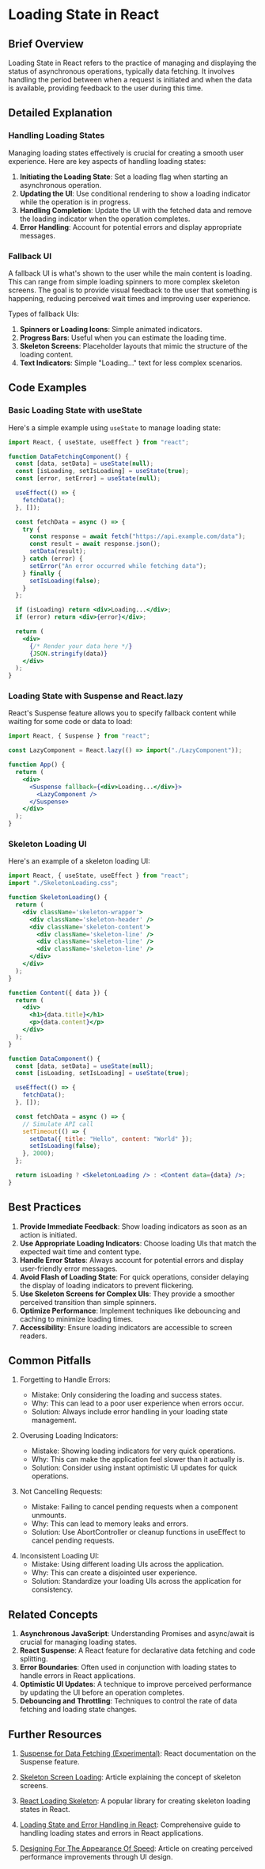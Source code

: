 
# Loading State in React

## Brief Overview

<Callout emoji='💡'>
  Loading State in React refers to the practice of managing and displaying the
  status of asynchronous operations, typically data fetching. It involves
  handling the period between when a request is initiated and when the data is
  available, providing feedback to the user during this time.
</Callout>

## Detailed Explanation

### Handling Loading States

Managing loading states effectively is crucial for creating a smooth user experience. Here are key aspects of handling loading states:

1. **Initiating the Loading State**: Set a loading flag when starting an asynchronous operation.
2. **Updating the UI**: Use conditional rendering to show a loading indicator while the operation is in progress.
3. **Handling Completion**: Update the UI with the fetched data and remove the loading indicator when the operation completes.
4. **Error Handling**: Account for potential errors and display appropriate messages.

### Fallback UI

A fallback UI is what's shown to the user while the main content is loading. This can range from simple loading spinners to more complex skeleton screens. The goal is to provide visual feedback to the user that something is happening, reducing perceived wait times and improving user experience.

Types of fallback UIs:

1. **Spinners or Loading Icons**: Simple animated indicators.
2. **Progress Bars**: Useful when you can estimate the loading time.
3. **Skeleton Screens**: Placeholder layouts that mimic the structure of the loading content.
4. **Text Indicators**: Simple "Loading..." text for less complex scenarios.

## Code Examples

### Basic Loading State with useState

Here's a simple example using `useState` to manage loading state:

```jsx
import React, { useState, useEffect } from "react";

function DataFetchingComponent() {
  const [data, setData] = useState(null);
  const [isLoading, setIsLoading] = useState(true);
  const [error, setError] = useState(null);

  useEffect(() => {
    fetchData();
  }, []);

  const fetchData = async () => {
    try {
      const response = await fetch("https://api.example.com/data");
      const result = await response.json();
      setData(result);
    } catch (error) {
      setError("An error occurred while fetching data");
    } finally {
      setIsLoading(false);
    }
  };

  if (isLoading) return <div>Loading...</div>;
  if (error) return <div>{error}</div>;

  return (
    <div>
      {/* Render your data here */}
      {JSON.stringify(data)}
    </div>
  );
}
```

### Loading State with Suspense and React.lazy

React's Suspense feature allows you to specify fallback content while waiting for some code or data to load:

```jsx
import React, { Suspense } from "react";

const LazyComponent = React.lazy(() => import("./LazyComponent"));

function App() {
  return (
    <div>
      <Suspense fallback={<div>Loading...</div>}>
        <LazyComponent />
      </Suspense>
    </div>
  );
}
```

### Skeleton Loading UI

Here's an example of a skeleton loading UI:

```jsx
import React, { useState, useEffect } from "react";
import "./SkeletonLoading.css";

function SkeletonLoading() {
  return (
    <div className='skeleton-wrapper'>
      <div className='skeleton-header' />
      <div className='skeleton-content'>
        <div className='skeleton-line' />
        <div className='skeleton-line' />
        <div className='skeleton-line' />
      </div>
    </div>
  );
}

function Content({ data }) {
  return (
    <div>
      <h1>{data.title}</h1>
      <p>{data.content}</p>
    </div>
  );
}

function DataComponent() {
  const [data, setData] = useState(null);
  const [isLoading, setIsLoading] = useState(true);

  useEffect(() => {
    fetchData();
  }, []);

  const fetchData = async () => {
    // Simulate API call
    setTimeout(() => {
      setData({ title: "Hello", content: "World" });
      setIsLoading(false);
    }, 2000);
  };

  return isLoading ? <SkeletonLoading /> : <Content data={data} />;
}
```

## Best Practices

1. **Provide Immediate Feedback**: Show loading indicators as soon as an action is initiated.
2. **Use Appropriate Loading Indicators**: Choose loading UIs that match the expected wait time and content type.
3. **Handle Error States**: Always account for potential errors and display user-friendly error messages.
4. **Avoid Flash of Loading State**: For quick operations, consider delaying the display of loading indicators to prevent flickering.
5. **Use Skeleton Screens for Complex UIs**: They provide a smoother perceived transition than simple spinners.
6. **Optimize Performance**: Implement techniques like debouncing and caching to minimize loading times.
7. **Accessibility**: Ensure loading indicators are accessible to screen readers.

## Common Pitfalls

<Callout>

1. Forgetting to Handle Errors:

   - Mistake: Only considering the loading and success states.
   - Why: This can lead to a poor user experience when errors occur.
   - Solution: Always include error handling in your loading state management.

</Callout>

<Callout>

2. Overusing Loading Indicators:

   - Mistake: Showing loading indicators for very quick operations.
   - Why: This can make the application feel slower than it actually is.
   - Solution: Consider using instant optimistic UI updates for quick operations.

</Callout>

<Callout>

3. Not Cancelling Requests:

   - Mistake: Failing to cancel pending requests when a component unmounts.
   - Why: This can lead to memory leaks and errors.
   - Solution: Use AbortController or cleanup functions in useEffect to cancel pending requests.

</Callout>

<Callout>

4. Inconsistent Loading UI:
   - Mistake: Using different loading UIs across the application.
   - Why: This can create a disjointed user experience.
   - Solution: Standardize your loading UIs across the application for consistency.

</Callout>

## Related Concepts

1. **Asynchronous JavaScript**: Understanding Promises and async/await is crucial for managing loading states.
2. **React Suspense**: A React feature for declarative data fetching and code splitting.
3. **Error Boundaries**: Often used in conjunction with loading states to handle errors in React applications.
4. **Optimistic UI Updates**: A technique to improve perceived performance by updating the UI before an operation completes.
5. **Debouncing and Throttling**: Techniques to control the rate of data fetching and loading state changes.

## Further Resources

<Callout emoji='📚'>

1. [Suspense for Data Fetching (Experimental)](https://react.dev/reference/react/Suspense): React documentation on the Suspense feature.

2. [Skeleton Screen Loading](https://www.lukew.com/ff/entry.asp?1797): Article explaining the concept of skeleton screens.

3. [React Loading Skeleton](https://github.com/dvtng/react-loading-skeleton): A popular library for creating skeleton loading states in React.

4. [Loading State and Error Handling in React](https://www.robinwieruch.de/react-fetching-data/): Comprehensive guide to handling loading states and errors in React applications.

5. [Designing For The Appearance Of Speed](https://www.smashingmagazine.com/2015/09/why-performance-matters-the-perception-of-time/): Article on creating perceived performance improvements through UI design.

</Callout>
